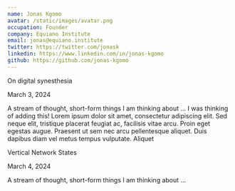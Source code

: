 ```yaml
---
name: Jonas Kgomo
avatar: /static/images/avatar.png
occupation: Founder
company: Equiano Institute
email: jonas@equiano.institute
twitter: https://twitter.com/jonask
linkedin: https://www.linkedin.com/in/jonas-kgomo
github: https://github.com/jonas-kgomo
---
```


<div className="flex font-medium leading-light text-primary-800 dark:text-primary-400">

 <p className="border-primary-800 border-2 dark:border-primary  px-6" > On digital synesthesia</p> <p className="bg-primary-800 dark:bg-primary    px-6 text-primary-100" > March 3, 2024</p>
</div>
<div className="text-md font-medium border-l-2 pl-2 border-primary-600 text-primary-800 dark:text-primary-50 ">
  A stream of thought, short-form things I am thinking about ... 
  I was thinking of adding this! Lorem ipsum dolor sit amet, consectetur adipiscing elit. Sed neque elit, tristique placerat feugiat ac, facilisis vitae arcu. Proin eget egestas augue. Praesent ut sem nec arcu pellentesque aliquet. Duis dapibus diam vel metus tempus vulputate.   Aliquet
</div>

<div className="flex font-medium leading-light text-primary-800 dark:text-primary-400">

 <p className="border-primary-800 border-2 dark:border-primary  px-6" > Vertical Network States</p> <p className="bg-primary-800 dark:bg-primary  px-6 text-primary-100" > March 4, 2024</p>
</div>
<div className="text-md font-medium leading-light  text-primary-800 dark:text-primary-50 ">
  A stream of thought, short-form things I am thinking about ... 
</div>
